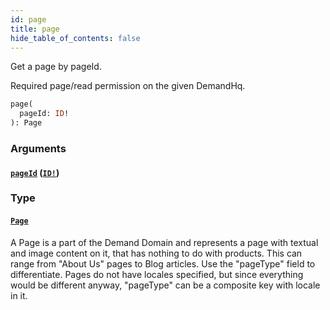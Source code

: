 ```yaml
---
id: page
title: page
hide_table_of_contents: false
---
```



Get a page by pageId.
            
Required page/read permission on the given DemandHq.

```graphql
page(
  pageId: ID!
): Page
```


### Arguments

#### [`pageId`](#) ([`ID!`](/demand/api/graphql-admin/reference/scalars/id))




### Type

#### [`Page`](/demand/api/graphql-admin/reference/objects/page)

A Page is a part of the Demand Domain and represents a page with textual and
image content on it, that has nothing to do with products.
This can range from "About Us" pages to Blog articles. Use the "pageType" field to differentiate.
Pages do not have locales specified, but since everything would be different
anyway, "pageType" can be a composite key with locale in it.





